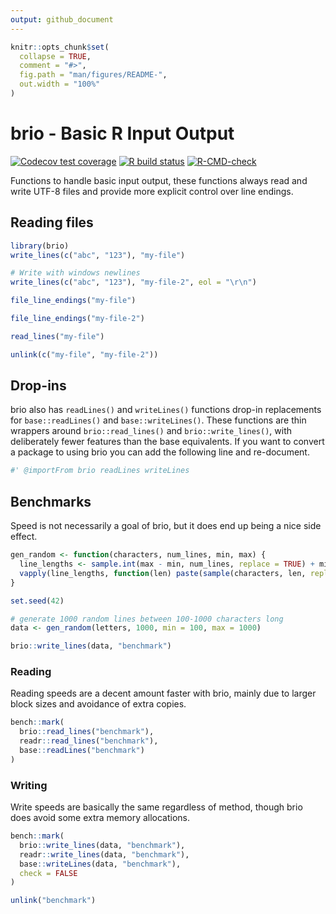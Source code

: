 ```yaml
---
output: github_document
---
```


<!-- README.md is generated from README.Rmd. Please edit that file -->

```r
knitr::opts_chunk$set(
  collapse = TRUE,
  comment = "#>",
  fig.path = "man/figures/README-",
  out.width = "100%"
)
```

# brio - Basic R Input Output

<!-- badges: start -->
[![Codecov test coverage](https://codecov.io/gh/r-lib/brio/branch/master/graph/badge.svg)](https://app.codecov.io/gh/r-lib/brio?branch=master)
[![R build status](https://github.com/r-lib/brio/workflows/R-CMD-check/badge.svg)](https://github.com/r-lib/brio/actions)
[![R-CMD-check](https://github.com/r-lib/brio/actions/workflows/R-CMD-check.yaml/badge.svg)](https://github.com/r-lib/brio/actions/workflows/R-CMD-check.yaml)
<!-- badges: end -->

Functions to handle basic input output, these functions always
read and write UTF-8 files and provide more explicit control over line endings.

## Reading files

```r
library(brio)
write_lines(c("abc", "123"), "my-file")

# Write with windows newlines
write_lines(c("abc", "123"), "my-file-2", eol = "\r\n")

file_line_endings("my-file")

file_line_endings("my-file-2")

read_lines("my-file")

unlink(c("my-file", "my-file-2"))
```

## Drop-ins

brio also has `readLines()` and `writeLines()` functions drop-in replacements
for `base::readLines()` and `base::writeLines()`. These functions are thin
wrappers around `brio::read_lines()` and `brio::write_lines()`, with
deliberately fewer features than the base equivalents. If you want to convert a
package to using brio you can add the following line and re-document.

```r
#' @importFrom brio readLines writeLines
```

## Benchmarks

Speed is not necessarily a goal of brio, but it does end up being a nice side effect.

```r
gen_random <- function(characters, num_lines, min, max) {
  line_lengths <- sample.int(max - min, num_lines, replace = TRUE) + min
  vapply(line_lengths, function(len) paste(sample(characters, len, replace = TRUE), collapse = ""), character(1))
}

set.seed(42)

# generate 1000 random lines between 100-1000 characters long
data <- gen_random(letters, 1000, min = 100, max = 1000)

brio::write_lines(data, "benchmark")
```

### Reading

Reading speeds are a decent amount faster with brio, mainly due to larger block sizes and avoidance of extra copies.

```r
bench::mark(
  brio::read_lines("benchmark"),
  readr::read_lines("benchmark"),
  base::readLines("benchmark")
)
```

### Writing

Write speeds are basically the same regardless of method, though brio does avoid some extra memory allocations.

```r
bench::mark(
  brio::write_lines(data, "benchmark"),
  readr::write_lines(data, "benchmark"),
  base::writeLines(data, "benchmark"),
  check = FALSE
)

unlink("benchmark")
```
